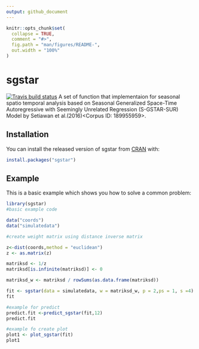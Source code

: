 ```yaml
---
output: github_document
---
```


<!-- README.md is generated from README.Rmd. Please edit that file -->

```r
knitr::opts_chunk$set(
  collapse = TRUE,
  comment = "#>",
  fig.path = "man/figures/README-",
  out.width = "100%"
)
```

# sgstar

<!-- badges: start -->
[![Travis build status](https://travis-ci.com/yogasatria30/sgstar.svg?branch=master)](https://travis-ci.com/yogasatria30/sgstar)
<!-- badges: end -->
A set of function that implementaion for seasonal spatio temporal analysis based on Seasonal Generalized Space-Time Autoregressive with Seemingly Unrelated Regression (S-GSTAR-SUR) Model by Setiawan et al.(2016)<Corpus ID: 189955959>.

## Installation

You can install the released version of sgstar from [CRAN](https://CRAN.R-project.org) with:

``` r
install.packages("sgstar")
```

## Example

This is a basic example which shows you how to solve a common problem:

```r
library(sgstar)
#basic example code

data("coords")
data("simulatedata")

#create weight matrix using distance inverse matrix

z<-dist(coords,method = "euclidean")
z <- as.matrix(z)

matriksd <- 1/z
matriksd[is.infinite(matriksd)] <- 0

matriksd_w <- matriksd / rowSums(as.data.frame(matriksd))

fit <- sgstar(data = simulatedata, w = matriksd_w, p = 2,ps = 1, s =4)
fit
```

```r
#example for predict 
predict.fit <-predict_sgstar(fit,12)
predict.fit
```

```r
#example fo create plot
plot1 <- plot_sgstar(fit)
plot1
```




